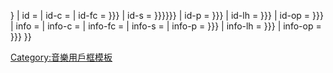 {{userbox
| float    = {{{float|left}}}
| border-c = {{{border-color|Orange}}}
| border-s = {{{border-width|{{{border-s|1}}}}}}
| id       = {{{logo| [[佛朗明哥| 佛 ]]}}}
| id-c     = {{{logo-background|Orange}}}
| id-fc    = {{{logo-color|{{{id-fc|black}}}}}}
| id-s     = {{{logo-size|{{{5|{{{id-s|14}}}}}}}}}
| id-p     = {{{logo-padding|{{{id-p|1pt}}}}}}
| id-lh    = {{{logo-line-height|{{{id-lh|1.25em}}}}}}
| id-op    = {{{logo-other-param|{{{id-op}}}}}}
| info     = {{{info| 此用戶對'''[[佛朗明哥]]'''感興趣。}}}
| info-c   = {{{info-background|white}}}
| info-fc  = {{{info-fc|black}}}
| info-s   = {{{info-s|8}}}
| info-p   = {{{info-padding|{{{info-p|4pt}}}}}}
| info-lh  = {{{info-line-height|{{{info-lh|1.25em}}}}}}
| info-op  = {{{info-other-param|{{{info-op}}}}}}
}}<noinclude>[[Category:音樂用戶框模板]]</noinclude>